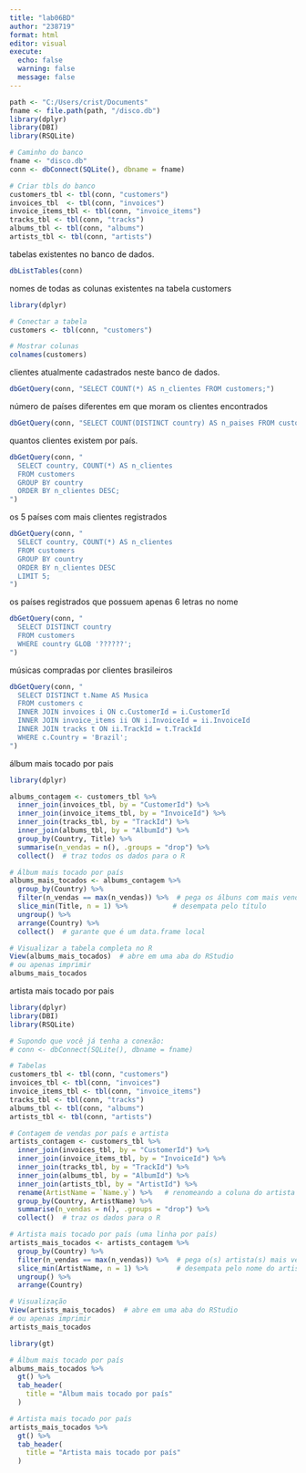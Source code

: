 ---
title: "lab06BD"
author: "238719"
format: html
editor: visual
execute:
  echo: false
  warning: false
  message: false
---

```{r}
path <- "C:/Users/crist/Documents"
fname <- file.path(path, "/disco.db")
library(dplyr)
library(DBI)
library(RSQLite)

# Caminho do banco
fname <- "disco.db"
conn <- dbConnect(SQLite(), dbname = fname)

# Criar tbls do banco
customers_tbl <- tbl(conn, "customers")
invoices_tbl  <- tbl(conn, "invoices")
invoice_items_tbl <- tbl(conn, "invoice_items")
tracks_tbl <- tbl(conn, "tracks")
albums_tbl <- tbl(conn, "albums")
artists_tbl <- tbl(conn, "artists")
```

tabelas existentes no banco de dados.
```{r}
dbListTables(conn)
```
nomes de todas as colunas existentes na tabela customers
```{r}
library(dplyr)

# Conectar a tabela
customers <- tbl(conn, "customers")

# Mostrar colunas
colnames(customers)
```
clientes atualmente cadastrados neste banco de dados.
```{r}
dbGetQuery(conn, "SELECT COUNT(*) AS n_clientes FROM customers;")
```

número de países diferentes em que moram os clientes encontrados
```{r}
dbGetQuery(conn, "SELECT COUNT(DISTINCT country) AS n_paises FROM customers;")
```
quantos clientes existem por país.
```{r}
dbGetQuery(conn, "
  SELECT country, COUNT(*) AS n_clientes
  FROM customers
  GROUP BY country
  ORDER BY n_clientes DESC;
")
```
os 5 países com mais clientes registrados

```{r}
dbGetQuery(conn, "
  SELECT country, COUNT(*) AS n_clientes
  FROM customers
  GROUP BY country
  ORDER BY n_clientes DESC
  LIMIT 5;
")
```
os países registrados que possuem apenas 6 letras no nome
```{r}
dbGetQuery(conn, "
  SELECT DISTINCT country
  FROM customers
  WHERE country GLOB '??????';
")
```
músicas compradas por clientes brasileiros
```{r}
dbGetQuery(conn, "
  SELECT DISTINCT t.Name AS Musica
  FROM customers c
  INNER JOIN invoices i ON c.CustomerId = i.CustomerId
  INNER JOIN invoice_items ii ON i.InvoiceId = ii.InvoiceId
  INNER JOIN tracks t ON ii.TrackId = t.TrackId
  WHERE c.Country = 'Brazil';
")
```

álbum mais tocado por pais

```{r}
library(dplyr)

albums_contagem <- customers_tbl %>%
  inner_join(invoices_tbl, by = "CustomerId") %>%
  inner_join(invoice_items_tbl, by = "InvoiceId") %>%
  inner_join(tracks_tbl, by = "TrackId") %>%
  inner_join(albums_tbl, by = "AlbumId") %>%
  group_by(Country, Title) %>%
  summarise(n_vendas = n(), .groups = "drop") %>%
  collect()  # traz todos os dados para o R

# Álbum mais tocado por país
albums_mais_tocados <- albums_contagem %>%
  group_by(Country) %>%
  filter(n_vendas == max(n_vendas)) %>%  # pega os álbuns com mais vendas
  slice_min(Title, n = 1) %>%           # desempata pelo título
  ungroup() %>%
  arrange(Country) %>%
  collect()  # garante que é um data.frame local

# Visualizar a tabela completa no R
View(albums_mais_tocados)  # abre em uma aba do RStudio
# ou apenas imprimir
albums_mais_tocados
```
artista mais tocado por pais
```{r}
library(dplyr)
library(DBI)
library(RSQLite)

# Supondo que você já tenha a conexão:
# conn <- dbConnect(SQLite(), dbname = fname)

# Tabelas
customers_tbl <- tbl(conn, "customers")
invoices_tbl <- tbl(conn, "invoices")
invoice_items_tbl <- tbl(conn, "invoice_items")
tracks_tbl <- tbl(conn, "tracks")
albums_tbl <- tbl(conn, "albums")
artists_tbl <- tbl(conn, "artists")

# Contagem de vendas por país e artista
artists_contagem <- customers_tbl %>%
  inner_join(invoices_tbl, by = "CustomerId") %>%
  inner_join(invoice_items_tbl, by = "InvoiceId") %>%
  inner_join(tracks_tbl, by = "TrackId") %>%
  inner_join(albums_tbl, by = "AlbumId") %>%
  inner_join(artists_tbl, by = "ArtistId") %>%
  rename(ArtistName = `Name.y`) %>%   # renomeando a coluna do artista
  group_by(Country, ArtistName) %>%
  summarise(n_vendas = n(), .groups = "drop") %>%
  collect()  # traz os dados para o R

# Artista mais tocado por país (uma linha por país)
artists_mais_tocados <- artists_contagem %>%
  group_by(Country) %>%
  filter(n_vendas == max(n_vendas)) %>%  # pega o(s) artista(s) mais vendidos
  slice_min(ArtistName, n = 1) %>%       # desempata pelo nome do artista
  ungroup() %>%
  arrange(Country)

# Visualização
View(artists_mais_tocados)  # abre em uma aba do RStudio
# ou apenas imprimir
artists_mais_tocados
```

```{r}
library(gt)

# Álbum mais tocado por país
albums_mais_tocados %>%
  gt() %>%
  tab_header(
    title = "Álbum mais tocado por país"
  )

# Artista mais tocado por país
artists_mais_tocados %>%
  gt() %>%
  tab_header(
    title = "Artista mais tocado por país"
  )
```

